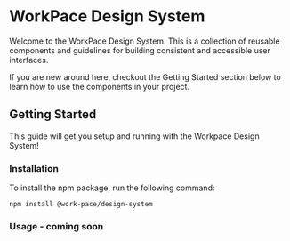 # WorkPace Design System

Welcome to the WorkPace Design System. This is a collection of reusable components and guidelines for building consistent and accessible user interfaces.

If you are new around here, checkout the Getting Started section below to learn how to use the components in your project.

## Getting Started

This guide will get you setup and running with the Workpace Design System!

### Installation
To install the npm package, run the following command:

```shell
npm install @work-pace/design-system
```

### Usage - coming soon
